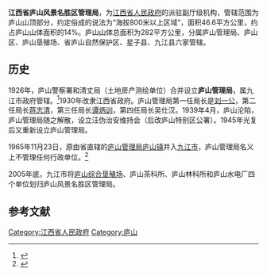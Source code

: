 '''江西省庐山风景名胜区管理局'''，为[[江西省人民政府|江西省人民政府]]的派驻副厅级机构，管辖范围为庐山山顶部分，约定俗成的说法为“海拔800米以上区域”，面积46.6平方公里，约占庐山山体面积的14%。庐山山体总面积为282平方公里，分属庐山管理局、庐山区、庐山垦殖场、省庐山自然保护区、星子县、九江县六家管辖。 

== 历史 ==
1926年，庐山警察署和清丈局（土地房产测绘单位）合并设立'''庐山管理局'''，属九江市政府管辖。<ref>{{Cite web |url=http://news.xinhuanet.com/local/2016-05/30/c_129026879.htm |title=江西省庐山市正式挂牌成立 破解一山多治之弊  2016年05月30日 中国新闻网 |access-date=2017年2月11日 |archive-date=2016年5月31日 |archive-url=https://web.archive.org/web/20160531131551/http://news.xinhuanet.com/local/2016-05/30/c_129026879.htm |dead-url=no }}</ref>1930年改隶江西省政府。庐山管理局第一任局长是[[刘一公|刘一公]]，第二任局长[[蒋志清|蒋志清]]，第三任局长[[谭炳训|谭炳训]]，第四任局长吴仕汉。1939年4月，庐山沦陷，庐山管理局随之解散，设立汪伪治安维持会（后改庐山特别区公署）。1945年光复后又重新设立庐山管理局。

1965年11月23日，原由省直辖的[[庐山管理局|庐山管理局]][[庐山镇|庐山镇]]并入[[九江市_(县级)|九江市]]，庐山管理局名义上不管理任何行政单位。<ref>{{Cite web |url=http://www.xzqh.org/html/show/jx/10377.html |title=1965年江西省行政区划 |access-date=2017-02-11 |archive-date=2016-03-09 |archive-url=https://web.archive.org/web/20160309182321/http://www.xzqh.org/html/show/jx/10377.html |dead-url=no }}</ref>

2005年底，九江市将[[庐山综合垦殖场|庐山综合垦殖场]]、庐山茶科所、庐山林科所和庐山水电厂四个单位划归庐山风景名胜区管理局。

==参考文献==
{{Reflist|2}}

[[Category:江西省人民政府|Category:江西省人民政府]]
[[Category:庐山|Category:庐山]]